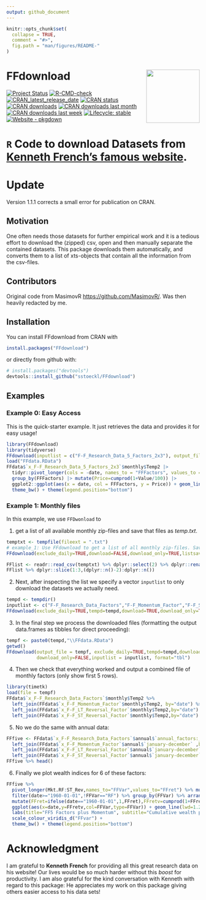 ```yaml
---
output: github_document
---
```


<!-- README.md is generated from README.Rmd. Please edit that file -->

```r
knitr::opts_chunk$set(
  collapse = TRUE,
  comment = "#>",
  fig.path = "man/figures/README-"
)
```

# FFdownload <a href='https://github.com/sstoeckl/FFdownload'><img src='man/figures/logo.png' align="right" height="139" /></a>

<!-- badges: start -->
  [![Project Status](https://www.repostatus.org/badges/latest/active.svg)](https://www.repostatus.org/#active)
  [![R-CMD-check](https://github.com/sstoeckl/ffdownload/actions/workflows/R-CMD-check.yaml/badge.svg)](https://github.com/sstoeckl/ffdownload/actions/workflows/R-CMD-check.yaml)
  [![CRAN_latest_release_date](https://www.r-pkg.org/badges/last-release/FFdownload)](https://cran.r-project.org/package=FFdownload)
  [![CRAN status](https://www.r-pkg.org/badges/version/FFdownload)](https://CRAN.R-project.org/package=FFdownload)
  [![CRAN downloads](https://cranlogs.r-pkg.org/badges/grand-total/FFdownload)](https://cranlogs.r-pkg.org/badges/grand-total/FFdownload)
  [![CRAN downloads last month](http://cranlogs.r-pkg.org/badges/FFdownload)](https://cran.r-project.org/package=FFdownload)
  [![CRAN downloads last week](http://cranlogs.r-pkg.org/badges/last-week/FFdownload)](https://cran.r-project.org/package=FFdownload)
  [![Lifecycle: stable](https://img.shields.io/badge/lifecycle-stable-brightgreen.svg)](https://lifecycle.r-lib.org/articles/stages.html#stable)
  [![Website - pkgdown](https://img.shields.io/website-up-down-green-red/https/sstoeckl.github.io/ffdownload.svg)](https://sstoeckl.github.io/ffdownload/)
<!-- badges: end -->

# `R` Code to download Datasets from [Kenneth French's famous website](http://mba.tuck.dartmouth.edu/pages/faculty/ken.french/data_library.html).

# Update

Version 1.1.1 corrects a small error for publication on CRAN.

## Motivation

One often needs those datasets for further empirical work and it is a tedious effort to download the (zipped) csv, open and then manually separate the contained datasets. This package downloads them automatically, and converts them to a list of xts-objects that contain all the information from the csv-files.

## Contributors

Original code from MasimovR <https://github.com/MasimovR/>. Was then heavily redacted by me.

## Installation

You can install FFdownload from CRAN with 
```r
install.packages("FFdownload")
```
or directly from github with:
```r
# install.packages("devtools")
devtools::install_github("sstoeckl/FFdownload")
```

## Examples

### Example 0: Easy Access

This is the quick-starter example. It just retrieves the data and provides it for easy usage!

```r
library(FFdownload)
library(tidyverse)
FFdownload(inputlist = c("F-F_Research_Data_5_Factors_2x3"), output_file = "FFdata.RData", format = "tbl")
load("FFdata.RData")
FFdata$`x_F-F_Research_Data_5_Factors_2x3`$monthly$Temp2 |>
  tidyr::pivot_longer(cols = -date, names_to = "FFFactors", values_to = "Value") |> 
  group_by(FFFactors) |> mutate(Price=cumprod(1+Value/100)) |>
  ggplot2::ggplot(aes(x = date, col = FFFactors, y = Price)) + geom_line(lwd=1.2) +
  theme_bw() + theme(legend.position="bottom")
```

### Example 1: Monthly files

In this example, we use `FFDwonload` to 

1.  get a list of all available monthly zip-files and save that files as *temp.txt*.

```r
temptxt <- tempfile(fileext = ".txt")
# example_1: Use FFdownload to get a list of all monthly zip-files. Save that list as temptxt.
FFdownload(exclude_daily=TRUE,download=FALSE,download_only=TRUE,listsave=temptxt)
```

```r
FFlist <- readr::read_csv(temptxt) %>% dplyr::select(2) %>% dplyr::rename(Files=x)
FFlist %>% dplyr::slice(1:3,(dplyr::n()-2):dplyr::n())
```

2.  Next, after inspecting the list we specify a vector `inputlist` to only download the datasets we actually need.

```r
tempd <- tempdir()
inputlist <- c("F-F_Research_Data_Factors","F-F_Momentum_Factor","F-F_ST_Reversal_Factor","F-F_LT_Reversal_Factor")
FFdownload(exclude_daily=TRUE,tempd=tempd,download=TRUE,download_only=TRUE,inputlist=inputlist)
```

3.  In the final step we process the downloaded files (formatting the output data.frames as tibbles for direct proceeding):

```r
tempf <- paste0(tempd,"\\FFdata.RData")
getwd()
FFdownload(output_file = tempf, exclude_daily=TRUE,tempd=tempd,download=FALSE,
           download_only=FALSE,inputlist = inputlist, format="tbl")
```

4. Then we check that everything worked and output a combined file of monthly factors (only show first 5 rows).

```r
library(timetk)
load(file = tempf)
FFdata$`x_F-F_Research_Data_Factors`$monthly$Temp2 %>% 
  left_join(FFdata$`x_F-F_Momentum_Factor`$monthly$Temp2, by="date") %>%
  left_join(FFdata$`x_F-F_LT_Reversal_Factor`$monthly$Temp2,by="date") %>%
  left_join(FFdata$`x_F-F_ST_Reversal_Factor`$monthly$Temp2,by="date") %>% head()
```

5. No we do the same with annual data:

```r
FFfive <- FFdata$`x_F-F_Research_Data_Factors`$annual$`annual_factors:_january-december` %>% 
  left_join(FFdata$`x_F-F_Momentum_Factor`$annual$`january-december` ,by="date") %>%
  left_join(FFdata$`x_F-F_LT_Reversal_Factor`$annual$`january-december`,by="date") %>%
  left_join(FFdata$`x_F-F_ST_Reversal_Factor`$annual$`january-december` ,by="date") 
FFfive %>% head()
```

6.  Finally we plot wealth indices for 6 of these factors:

```r
FFfive %>% 
  pivot_longer(Mkt.RF:ST_Rev,names_to="FFVar",values_to="FFret") %>% mutate(FFret=FFret/100,date=as.Date(date)) %>% 
  filter(date>="1960-01-01",!FFVar=="RF") %>% group_by(FFVar) %>% arrange(FFVar,date) %>%
  mutate(FFret=ifelse(date=="1960-01-01",1,FFret),FFretv=cumprod(1+FFret)-1) %>% 
  ggplot(aes(x=date,y=FFretv,col=FFVar,type=FFVar)) + geom_line(lwd=1.2) + scale_y_log10() +
  labs(title="FF5 Factors plus Momentum", subtitle="Cumulative wealth plots",ylab="cum. returns") + 
  scale_colour_viridis_d("FFvar") +
  theme_bw() + theme(legend.position="bottom")

```


# Acknowledgment

I am grateful to **Kenneth French** for providing all this great research data on his website! Our lives would be so much harder without this *boost* for productivity. I am also grateful for the kind conversation with Kenneth with regard to this package: He appreciates my work on this package giving others easier access to his data sets!
